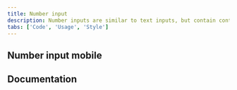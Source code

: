 ```yaml
---
title: Number input
description: Number inputs are similar to text inputs, but contain controls used to increase or decrease an incremental value.
tabs: ['Code', 'Usage', 'Style']
---
```



<ComponentCode
  name="Number input"
  component="number-input"
  variation="number-input"
  hasReactVersion="numberinput--default"
  hasLightVersion
  hasVueVersion="numberinput--default"
  hasAngularVersion="?path=/story/number--basic"
  codepen="zXqBMy"></ComponentCode>

## Number input mobile

<ComponentCode
  name="Number input mobile"
  component="number-input"
  variation="number-input--mobile"
  hasLightVersion
  codepen="gyrMqw"></ComponentCode>

## Documentation

<ComponentDocs component="number-input"></ComponentDocs>
